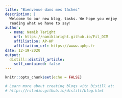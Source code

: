 ```yaml
---
title: "Bienvenue dans mes tâches"
description: |
  Welcome to our new blog, tasks. We hope you enjoy 
  reading what we have to say!
author:
  - name: Namik Taright 
    url: https://namiktaright.github.io/Fil_DIM
    affiliation: AP-HP
    affiliation_url: https://wwww.aphp.fr
date: 12-19-2020
output:
  distill::distill_article:
    self_contained: false
---
```


```r
knitr::opts_chunk$set(echo = FALSE)

# Learn more about creating blogs with Distill at:
# https://rstudio.github.io/distill/blog.html

```



